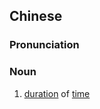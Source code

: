 {{also|时长}}
==Chinese==
{{zh-forms|s=时长}}

===Pronunciation===
{{zh-pron
|m=shícháng
|cat=n
}}

===Noun===
{{zh-noun}}

# [[duration]] of [[time]]
